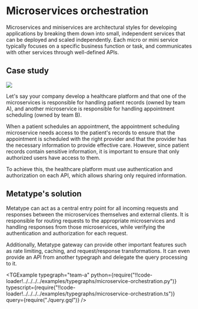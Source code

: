 
# Microservices orchestration

Microservices and miniservices are architectural styles for developing applications by breaking them down into small, independent services that can be deployed and scaled independently. Each micro or mini service typically focuses on a specific business function or task, and communicates with other services through well-defined APIs.

## Case study

<div className="text-center md:float-right p-8">

![](image.drawio.svg)

</div>

Let's say your company develop a healthcare platform and that one of the microservices is responsible for handling patient records (owned by team A), and another microservice is responsible for handling appointment scheduling (owned by team B).

When a patient schedules an appointment, the appointment scheduling microservice needs access to the patient's records to ensure that the appointment is scheduled with the right provider and that the provider has the necessary information to provide effective care. However, since patient records contain sensitive information, it is important to ensure that only authorized users have access to them.

To achieve this, the healthcare platform must use authentication and authorization on each API, which allows sharing only required information.

## Metatype's solution

Metatype can act as a central entry point for all incoming requests and responses between the microservices themselves and external clients. It is responsible for routing requests to the appropriate microservices and handling responses from those microservices, while verifying the authentication and authorization for each request.

Additionally, Metatype gateway can provide other important features such as rate limiting, caching, and request/response transformations. It can even provide an API from another typegraph and delegate the query processing to it.

<TGExample
  typegraph="team-a"
  python={require("!!code-loader!../../../../examples/typegraphs/microservice-orchestration.py")}
  typescript={require("!!code-loader!../../../../examples/typegraphs/microservice-orchestration.ts")}
  query={require("./query.gql")}
/>
